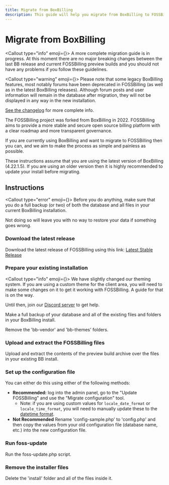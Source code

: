 ```yaml
---
title: Migrate from BoxBilling
description: This guide will help you migrate from BoxBilling to FOSSBilling
---
```



# <FontAwesomeIcon icon={faBoxOpen} /> Migrate from BoxBilling

<Callout type="info" emoji={<FontAwesomeIcon icon={faCircleInfo} />}>
  A more complete migration guide is in progress. At this moment there are no major breaking changes between the last BB release and current FOSSBilling preview builds and you should not have any problems if you follow these guidelines.
</Callout>

<Callout type="warning" emoji={<FontAwesomeIcon icon={faTriangleExclamation} />}>
  Please note that some legacy BoxBilling features, most notably forums have been deprecated in FOSSBilling (as well as in the latest BoxBilling releases). Although forum posts and user information will remain in the database after migration, they will not be displayed in any way in the new installation. 

  [See the changelog](https://fossbilling.org/docs/changelog) for more complete info.
</Callout>

The FOSSBilling project was forked from BoxBilling in 2022. FOSSBilling aims to provide a more stable and secure open source billing platform with a clear roadmap and more transparent governance. 

If you are currently using BoxBilling and want to migrate to FOSSBilling then you can, and we aim to make the process as simple and painless as possible.

These instructions assume that you are using the latest version of BoxBilling (4.22.1.5). If you are using an older version then it is highly recommended to update your install before migrating. 

## Instructions
<Callout type="error" emoji={<FontAwesomeIcon icon={faHand} />}>
  Before you do anything, make sure that you do a full backup (or two) of both the database and all files in your current BoxBilling installation.

  Not doing so will leave you with no way to restore your data if something goes wrong.
</Callout>

### Download the latest release

Download the latest release of FOSSBilling using this link: [Latest Stable Release](https://fossbilling.org/downloads/stable)

### Prepare your existing installation

<Callout type="info" emoji={<FontAwesomeIcon icon={faCircleInfo} />}>
  We have slightly changed our theming system. If you are using a custom theme for the client area, you will need to make some changes on it to get it working with FOSSBilling. A guide for that is on the way.

  Until then, join our [Discord server](https://fossbilling.org/discord) to get help.
</Callout>

Make a full backup of your database and all of the existing files and folders in your BoxBilling install. 

Remove the 'bb-vendor' and 'bb-themes' folders.

### Upload and extract the FOSSBilling files

Upload and extract the contents of the preview build archive over the files in your existing BB install. 

### Set up the configuration file

You can either do this using either of the following methods:

* **Recommended:** log into the admin panel, go to the "Update FOSSBilling" and use the "Migrate configuration" tool.
  * Note: if you are using custom values for `locale_date_format` or `locale_time_format`, you will need to manually update these to the [datetime format](https://www.php.net/manual/en/datetime.format.php).
* **Not Recommended** Rename 'config-sample.php' to 'config.php' and then copy the values from your old configuration file (database name, etc.) into the new configuration file. 

### Run foss-update

Run the foss-update.php script.

### Remove the installer files

Delete the 'install' folder and all of the files inside it. 
